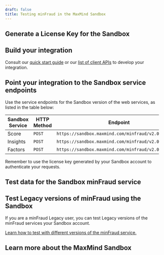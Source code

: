 ```yaml
---
draft: false
title: Testing minFraud in the MaxMind Sandbox
---
```



<SandboxIntro />

## Generate a License Key for the Sandbox

<SandboxLicenseKey />

## Build your integration

Consult our [quick start guide](/minfraud/evaluate-a-transaction?lang=en) or our
[list of client
APIs](/minfraud/evaluate-a-transaction?lang=en#links-to-maxmind-client-apis) to
develop your integration.

## Point your integration to the Sandbox service endpoints

Use the service endpoints for the Sandbox version of the web services, as
listed in the table below:

| Sandbox Service | HTTP Method | Endpoint                                             |
| --------------- | ----------- | ---------------------------------------------------- |
| Score           | `POST`      | `https://sandbox.maxmind.com/minfraud/v2.0/score`    |
| Insights        | `POST`      | `https://sandbox.maxmind.com/minfraud/v2.0/insights` |
| Factors         | `POST`      | `https://sandbox.maxmind.com/minfraud/v2.0/factors`  |

Remember to use the license key generated by your Sandbox account to
authenticate your requests.

## Test data for the Sandbox minFraud service

<SandboxTestData />

## Test Legacy versions of minFraud using the Sandbox

If you are a minFraud Legacy user, you can test Legacy versions of the minFraud
services your Sandbox account.

[Learn how to test with different versions of the minFraud service.](/minfraud/minfraud-legacy?lang=en#select-the-proper-legacy-version-for-testing)

<SandboxLimits />

## Learn more about the MaxMind Sandbox

<SandboxLearnMore />

